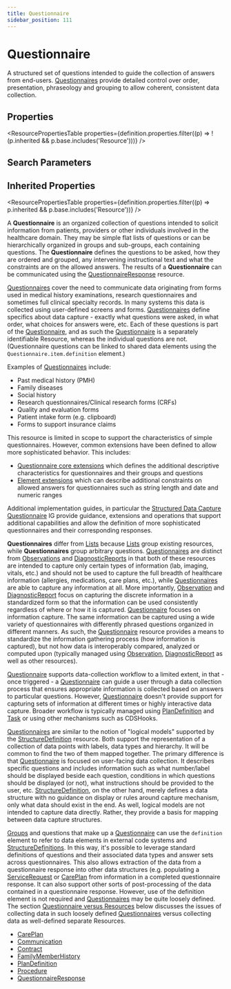 ```yaml
---
title: Questionnaire
sidebar_position: 111
---
```



# Questionnaire

A structured set of questions intended to guide the collection of answers from end-users. <a href="/docs/api/fhir/resources/questionnaire">Questionnaires</a> provide detailed control over order, presentation, phraseology and grouping to allow coherent, consistent data collection.

<Tabs queryString="section">
<TabItem value="schema" label="Schema" default>

## Properties

<ResourcePropertiesTable
  properties={definition.properties.filter((p) => !(p.inherited && p.base.includes('Resource')))}
/>

## Search Parameters

<SearchParamsTable searchParams={definition.searchParameters} />

## Inherited Properties

<ResourcePropertiesTable properties={definition.properties.filter((p) => p.inherited && p.base.includes('Resource'))} />

</TabItem>
  <TabItem value="usage" label="Usage">
    <div> <a name="scope"></a>  <p> A <b>Questionnaire</b> is an organized collection of questions intended to solicit information from patients, providers or other individuals involved in the healthcare domain.  They may be simple flat lists of questions or can be hierarchically organized in groups and sub-groups, each containing questions.  The <b>Questionnaire</b> defines the questions to be asked, how they are ordered and grouped, any intervening instructional text and what the constraints are on the allowed answers.  The results of a <b>Questionnaire</b> can be communicated using the <a href="/docs/api/fhir/resources/questionnaireresponse">QuestionnaireResponse</a> resource. </p> <p> <a href="/docs/api/fhir/resources/questionnaire">Questionnaires</a> cover the need to communicate data originating from forms used in medical history examinations, research questionnaires and sometimes full clinical specialty records. In many systems this data is collected using user-defined screens and forms. <a href="/docs/api/fhir/resources/questionnaire">Questionnaires</a> define specifics about data capture - exactly what questions were asked, in what order, what choices for answers were, etc. Each of these questions is part of the <a href="/docs/api/fhir/resources/questionnaire">Questionnaire</a>, and as such the <a href="/docs/api/fhir/resources/questionnaire">Questionnaire</a> is a separately identifiable Resource, whereas the individual questions are not.  (Questionnaire questions can be linked to shared data elements using the <code>Questionnaire.item.definition</code> element.) </p> <p>Examples of <a href="/docs/api/fhir/resources/questionnaire">Questionnaires</a> include:</p> <ul> <li>Past medical history (PMH)</li> <li>Family diseases</li> <li>Social history</li> <li>Research questionnaires/Clinical research forms (CRFs)</li> <li>Quality and evaluation forms</li> <li>Patient intake form (e.g. clipboard)</li> <li>Forms to support insurance claims</li> </ul> <p> This resource is limited in scope to support the characteristics of simple questionnaires.  However, common extensions have been defined to allow more sophisticated behavior.  This includes: </p> <ul>   <li><a href="https://www.hl7.org/fhir/questionnaire-extensions.html">Questionnaire core extensions</a> which defines the additional descriptive characteristics for questionnaires and their groups and questions</li>   <li><a href="https://www.hl7.org/fhir/element-extensions.html">Element extensions</a> which can describe additional constraints on allowed answers for questionnaires such as string length and date and numeric ranges</li> </ul> <p> Additional implementation guides, in particular the <a href="https://www.hl7.org/fhir/#sdc">Structured Data Capture <a href="/docs/api/fhir/resources/questionnaire">Questionnaire</a> IG</a> provide guidance, extensions and operations that support additional capabilities and allow the definition of more sophisticated questionnaires and their corresponding responses. </p> </div>
    </TabItem>
  <TabItem value="relationships" label="Relationships">
    <div> <a name="bnr"></a>  <p> <b>Questionnaires</b> differ from <a href="/docs/api/fhir/resources/list">Lists</a> because <a href="/docs/api/fhir/resources/list">Lists</a> group existing resources, while <b>Questionnaires</b> group arbitrary questions. <a href="/docs/api/fhir/resources/questionnaire">Questionnaires</a> are distinct from <a href="/docs/api/fhir/resources/observation">Observations</a> and <a href="/docs/api/fhir/resources/diagnosticreport">DiagnosticReports</a> in that both of these resources are intended to capture only certain types of information (lab, imaging, vitals, etc.) and should not be used to capture the full breadth of healthcare information (allergies, medications, care plans, etc.), while <a href="/docs/api/fhir/resources/questionnaire">Questionnaires</a> are able to capture any information at all.  More importantly, <a href="/docs/api/fhir/resources/observation">Observation</a> and <a href="/docs/api/fhir/resources/diagnosticreport">DiagnosticReport</a> focus on capturing the discrete information in a standardized form so that the information can be used consistently regardless of where or how it is captured.  <a href="/docs/api/fhir/resources/questionnaire">Questionnaire</a> focuses on information capture.  The same information can be captured using a wide variety of questionnaires with differently phrased questions organized in different manners.  As such, the <a href="/docs/api/fhir/resources/questionnaire">Questionnaire</a> resource provides a means to standardize the information gathering process (how information is captured), but not how data is interoperably compared, analyzed or computed upon (typically managed using <a href="/docs/api/fhir/resources/observation">Observation</a>, <a href="/docs/api/fhir/resources/diagnosticreport">DiagnosticReport</a> as well as other resources). </p> <p> <a href="/docs/api/fhir/resources/questionnaire">Questionnaire</a> supports data-collection workflow to a limited extent, in that - once triggered - a <a href="/docs/api/fhir/resources/questionnaire">Questionnaire</a> can guide a user through a data collection process that ensures appropriate information is collected based on answers to particular questions.  However, <a href="/docs/api/fhir/resources/questionnaire">Questionnaire</a> doesn't provide support for capturing sets of information at different times or highly interactive data capture.  Broader workflow is typically managed using <a href="/docs/api/fhir/resources/plandefinition">PlanDefinition</a> and <a href="/docs/api/fhir/resources/task">Task</a> or using other mechanisms such as CDSHooks. </p> <p> <a href="/docs/api/fhir/resources/questionnaire">Questionnaires</a> are similar to the notion of "logical models" supported by the <a href="/docs/api/fhir/resources/structuredefinition">StructureDefinition</a> resource.  Both support the representation of a collection of data points with labels, data types and hierarchy.  It will be common to find the two of them mapped together.  The primary difference is that <a href="/docs/api/fhir/resources/questionnaire">Questionnaire</a> is focused on user-facing data collection.  It describes specific questions and includes information such as what number/label should be displayed beside each question, conditions in which questions should be displayed (or not), what instructions should be provided to the user, etc.  <a href="/docs/api/fhir/resources/structuredefinition">StructureDefinition</a>, on the other hand, merely defines a data structure with no guidance on display or rules around capture mechanism, only what data should exist in the end.  As well, logical models are not intended to capture data directly.  Rather, they provide a basis for mapping between data capture structures. </p> </div>
    </TabItem>
  <TabItem value="backgroundAndContext" label="Background and Context">
    <div> <a name="bnc"></a>  <p> <a href="/docs/api/fhir/resources/group">Groups</a> and questions that make up a <a href="/docs/api/fhir/resources/questionnaire">Questionnaire</a> can use the <code>definition</code> element to refer to data elements in external code systems and <a href="/docs/api/fhir/resources/structuredefinition">StructureDefinitions</a>.  In this way, it's possible to leverage standard definitions of questions and their associated data types and answer sets across questionnaires. This also allows extraction of the data from a questionnaire response into other data structures (e.g. populating a <a href="/docs/api/fhir/resources/servicerequest">ServiceRequest</a> or <a href="/docs/api/fhir/resources/careplan">CarePlan</a> from information in a completed questionnaire response. It can also support other sorts of post-processing of the data contained in a questionnaire response. However, use of the definition element is not required and <a href="/docs/api/fhir/resources/questionnaire">Questionnaires</a> may be quite loosely defined. The section <a href="https://www.hl7.org/fhir/#qversusr">Questionnaire versus Resources</a> below discusses the issues of collecting data in such loosely defined <a href="/docs/api/fhir/resources/questionnaire">Questionnaires</a> versus collecting data as well-defined separate Resources. </p> </div>
    </TabItem>
  <TabItem value="referencedBy" label="Referenced By">
    <ul><li><a href="/docs/api/fhir/resources/careplan">CarePlan</a></li>
<li><a href="/docs/api/fhir/resources/communication">Communication</a></li>
<li><a href="/docs/api/fhir/resources/contract">Contract</a></li>
<li><a href="/docs/api/fhir/resources/familymemberhistory">FamilyMemberHistory</a></li>
<li><a href="/docs/api/fhir/resources/plandefinition">PlanDefinition</a></li>
<li><a href="/docs/api/fhir/resources/procedure">Procedure</a></li>
<li><a href="/docs/api/fhir/resources/questionnaireresponse">QuestionnaireResponse</a></li></ul>
    </TabItem>

</Tabs>

